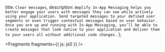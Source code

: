   title: `Clear messages`,
  description: `Amplify In-App Messaging helps you better engage your users with messages they can see while actively using your application. Send targeted messages to your defined user segments or even trigger contextual messages based on user behavior. Once you are up and running with In-App Messaging, you’ll be able to create messages that look native to your application and deliver them to your users all without additional code changes.`
};


<Fragments fragments={{ js: js0 }} />
